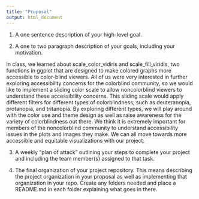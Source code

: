 ```yaml
---
title: "Proposal"
output: html_document
---
```


1. A one sentence description of your high-level goal.


2. A one to two paragraph description of your goals, including your motivation.

In class, we learned about scale_color_vidiris and scale_fill_viridis, two functions in ggplot that are designed to make colored graphs more accessible to color-blind viewers. All of us were very interested in further exploring accessibility concerns for the colorblind community, so we would like to implement a sliding color scale to allow noncolorblind viewers to understand these accessibility concerns. This sliding scale would apply different filters for different types of colorblindness, such as deuteranopia, protanopia, and tritanopia. By exploring different types, we will play around with the color use and theme design as well as raise awareness for the variety of colorblindness out there. We think it is extremely important for members of the noncolorblind community to understand accessibility issues in the plots and images they make. We can all move towards more accessible and equitable visualizations with our project.
 
3. A weekly “plan of attack” outlining your steps to complete your project and including the team member(s) assigned to that task.


4. The final organization of your project repository. This means describing the project organization in your proposal as well as implementing that organization in your repo. Create any folders needed and place a README.md in each folder explaining what goes in there.


